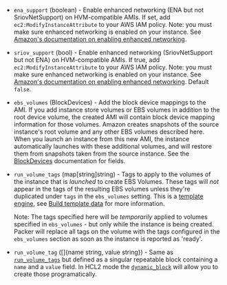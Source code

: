 <!-- Code generated from the comments of the Config struct in builder/amazon/ebsvolume/builder.go; DO NOT EDIT MANUALLY -->

-   `ena_support` (boolean) - Enable enhanced networking (ENA but not SriovNetSupport) on
    HVM-compatible AMIs. If set, add `ec2:ModifyInstanceAttribute` to your
    AWS IAM policy. Note: you must make sure enhanced networking is enabled
    on your instance. See [Amazon's documentation on enabling enhanced
    networking](https://docs.aws.amazon.com/AWSEC2/latest/UserGuide/enhanced-networking.html#enabling_enhanced_networking).
    
-   `sriov_support` (bool) - Enable enhanced networking (SriovNetSupport but not ENA) on
    HVM-compatible AMIs. If true, add `ec2:ModifyInstanceAttribute` to your
    AWS IAM policy. Note: you must make sure enhanced networking is enabled
    on your instance. See [Amazon's documentation on enabling enhanced
    networking](https://docs.aws.amazon.com/AWSEC2/latest/UserGuide/enhanced-networking.html#enabling_enhanced_networking).
    Default `false`.
    
-   `ebs_volumes` (BlockDevices) - Add the block device mappings to the AMI. If you add instance store
    volumes or EBS volumes in addition to the root device volume, the
    created AMI will contain block device mapping information for those
    volumes. Amazon creates snapshots of the source instance's root volume
    and any other EBS volumes described here. When you launch an instance
    from this new AMI, the instance automatically launches with these
    additional volumes, and will restore them from snapshots taken from the
    source instance. See the [BlockDevices](#block-devices-configuration)
    documentation for fields.
    
-   `run_volume_tags` (map[string]string) - Tags to apply to the volumes of the instance that is *launched* to
    create EBS Volumes. These tags will *not* appear in the tags of the
    resulting EBS volumes unless they're duplicated under `tags` in the
    `ebs_volumes` setting. This is a [template
    engine](/docs/templates/engine), see [Build template
    data](#build-template-data) for more information.
    
     Note: The tags specified here will be *temporarily* applied to volumes
    specified in `ebs_volumes` - but only while the instance is being
    created. Packer will replace all tags on the volume with the tags
    configured in the `ebs_volumes` section as soon as the instance is
    reported as 'ready'.
    
-   `run_volume_tag` ([]{name string, value string}) - Same as [`run_volume_tags`](#run_volume_tags) but defined as a singular
    repeatable block containing a `name` and a `value` field. In HCL2 mode
    the
    [`dynamic_block`](/docs/configuration/from-1.5/expressions#dynamic-blocks)
    will allow you to create those programatically.
    